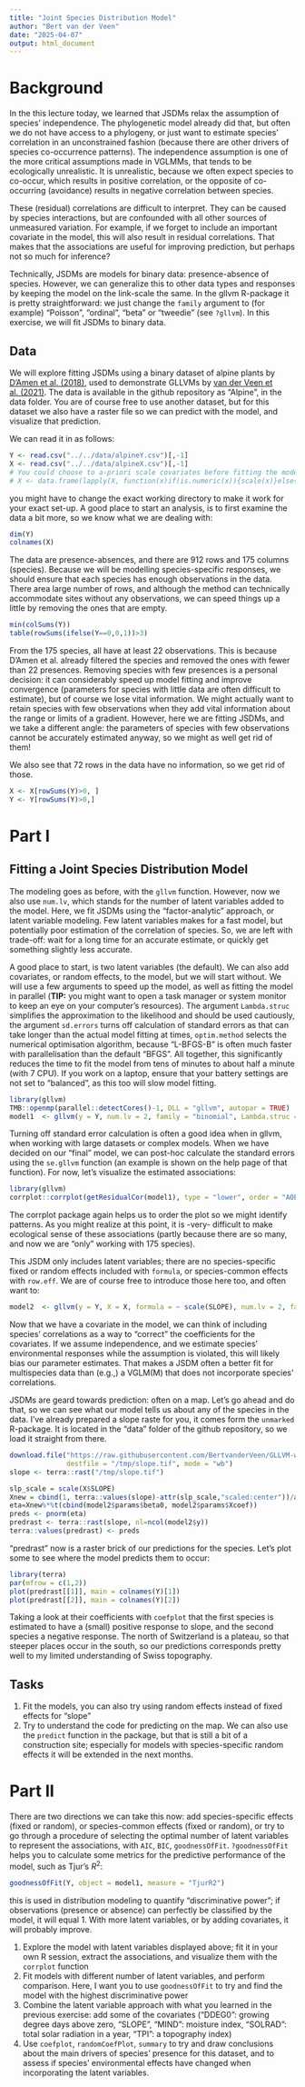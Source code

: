 ```yaml
---
title: "Joint Species Distribution Model"
author: "Bert van der Veen"
date: "2025-04-07"
output: html_document
---
```


# Background

In the this lecture today, we learned that JSDMs relax the assumption of species' independence. The phylogenetic model already did that, but often we do not have access to a phylogeny, or just want to estimate species' correlation in an unconstrained fashion (because there are other drivers of species co-occurrence patterns). The independence assumption is one of the more critical assumptions made in VGLMMs, that tends to be ecologically unrealistic. It is unrealistic, because we often expect species to co-occur, which results in positive correlation, or the opposite of co-occurring (avoidance) results in negative correlation between species.

These (residual) correlations are difficult to interpret. They can be caused by species interactions, but are confounded with all other sources of unmeasured variation. For example, if we forget to include an important covariate in the model, this will also result in residual correlations. That makes that the associations are useful for improving prediction, but perhaps not so much for inference?

Technically, JSDMs are models for binary data: presence-absence of species. However, we can generalize this to other data types and responses by keeping the model on the link-scale the same. In the gllvm R-package it is pretty straightforward: we just change the `family` argument to (for example) "Poisson", "ordinal", "beta" or "tweedie" (see `?gllvm`). In this exercise, we will fit JSDMs to binary data.

## Data

We will explore fitting JSDMs using a binary dataset of alpine plants by [D'Amen et al. (2018)](https://nsojournals.onlinelibrary.wiley.com/doi/epdf/10.1111/ecog.03148), used to demonstrate GLLVMs by [van der Veen et al. (2021)](https://besjournals.onlinelibrary.wiley.com/doi/full/10.1111/2041-210X.13595). The data is available in the github repository as "Alpine", in the data folder. You are of course free to use another dataset, but for this dataset we also have a raster file so we can predict with the model, and visualize that prediction.

We can read it in as follows:

```r
Y <- read.csv("../../data/alpineY.csv")[,-1]
X <- read.csv("../../data/alpineX.csv")[,-1]
# You could choose to a-priori scale covariates before fitting the model.
# X <- data.frame(lapply(X, function(x)if(is.numeric(x)){scale(x)}else{as.factor(x)}))
```

you might have to change the exact working directory to make it work for your exact set-up. A good place to start an analysis, is to first examine the data a bit more, so we know what we are dealing with:

```r
dim(Y)
colnames(X)
```

The data are presence-absences, and there are 912 rows and 175 columns (species). Because we will be modelling species-specific responses, we should ensure that each species has enough observations in the data. There area large number of rows, and although the method can technically accommodate sites without any observations, we can speed things up a little by removing the ones that are empty.

```r
min(colSums(Y))
table(rowSums(ifelse(Y==0,0,1))>3)
```

From the 175 species, all have at least 22 observations. This is because D'Amen et al. already filtered the species and removed the ones with fewer than 22 presences. Removing species with few presences is a personal decision: it can considerably speed up model fitting and improve convergence (parameters for species with little data are often difficult to estimate), but of course we lose vital information. We might actually want to retain species with few observations when they add vital information about the range or limits of a gradient. However, here we are fitting JSDMs, and we take a different angle: the parameters of species with few observations cannot be accurately estimated anyway, so we might as well get rid of them!

We also see that 72 rows in the data have no information, so we get rid of those.

```r
X <- X[rowSums(Y)>0, ]
Y <- Y[rowSums(Y)>0,]
```

# Part I

## Fitting a Joint Species Distribution Model

The modeling goes as before, with the `gllvm` function. However, now we also use `num.lv`, which stands for the number of latent variables added to the model. Here, we fit JSDMs using the "factor-analytic" approach, or latent variable modeling. Few latent variables makes for a fast model, but potentially poor estimation of the correlation of species. So, we are left with trade-off: wait for a long time for an accurate estimate, or quickly get something slightly less accurate. 

A good place to start, is two latent variables (the default). We can also add covariates, or random effects, to the model, but we will start without. We will use a few arguments to speed up the model, as well as fitting the model in parallel (**TIP:** you might want to open a task manager or system monitor to keep an eye on your computer's resources). The argument `Lambda.struc` simplifies the approximation to the likelihood and should be used cautiously, the argument `sd.errors` turns off calculation of standard errors as that can take longer than the actual model fitting at times, `optim.method` selects the numerical optimisation algorithm, because "L-BFGS-B" is often much faster with parallelisation than the default "BFGS". All together, this significantly reduces the time to fit the model from tens of minutes to about half a minute (with 7 CPU). If you work on a laptop, ensure that your battery settings are not set to "balanced", as this too will slow model fitting.

```r
library(gllvm)
TMB::openmp(parallel::detectCores()-1, DLL = "gllvm", autopar = TRUE)
model1  <- gllvm(y = Y, num.lv = 2, family = "binomial", Lambda.struc = "diagonal", sd.errors = FALSE, optim.method = "L-BFGS-B")
```

Turning off standard error calculation is often a good idea when in gllvm, when working with large datasets or complex models. When we have decided on our "final" model, we can post-hoc calculate the standard errors using the `se.gllvm` function (an example is shown on the help page of that function). For now, let's visualize the estimated associations:

```r
library(gllvm)
corrplot::corrplot(getResidualCor(model1), type = "lower", order = "AOE", diag = FALSE, tl.pos = "l", tl.cex = 0.2, addgrid.col = NA)
```

The corrplot package again helps us to order the plot so we might identify patterns. As you might realize at this point, it is -very- difficult to make ecological sense of these associations (partly because there are so many, and now we are "only" working with 175 species).

This JSDM only includes latent variables; there are no species-specific fixed or random effects included with `formula`, or species-common effects with `row.eff`. We are of course free to introduce those here too, and often want to:

```r
model2  <- gllvm(y = Y, X = X, formula = ~ scale(SLOPE), num.lv = 2, family = "binomial", Lambda.struc = "diagonal", sd.errors = FALSE, optim.method = "L-BFGS-B")
```

Now that we have a covariate in the model, we can think of including species' correlations as a way to "correct" the coefficients for the covariates. If we assume independence, and we estimate species' environmental responses while the assumption is violated, this will likely bias our parameter estimates. That makes a JSDM often a better fit for multispecies data than (e.g.,) a VGLM(M) that does not incorporate species' correlations.

JSDMs are geard towards prediction: often on a map. Let's go ahead and do that, so we can see what our model tells us about any of the species in the data. I've already prepared a slope raste for you, it comes form the `unmarked` R-package. It is located in the "data" folder of the github repository, so we load it straight from there.

```r
download.file("https://raw.githubusercontent.com/BertvanderVeen/GLLVM-workshop/main/data/slope.tif", 
              destfile = "/tmp/slope.tif", mode = "wb")
slope <- terra::rast("/tmp/slope.tif")

slp_scale = scale(X$SLOPE)
Xnew = cbind(1, terra::values(slope)-attr(slp_scale,"scaled:center"))/attr(slp_scale,"scaled:scale")
eta=Xnew%*%t(cbind(model2$params$beta0, model2$params$Xcoef))
preds <- pnorm(eta)
predrast <- terra::rast(slope, nl=ncol(model2$y))
terra::values(predrast) <- preds
```

"predrast" now is a raster brick of our predictions for the species. Let's plot some to see where the model predicts them to occur:

```r
library(terra)
par(mfrow = c(1,2))
plot(predrast[[1]], main = colnames(Y)[1])
plot(predrast[[2]], main = colnames(Y)[2])
```
Taking a look at their coefficients with `coefplot` that the first species is estimated to have a (small) positive response to slope, and the second species a negative response. The north of Switzerland is a plateau, so that steeper places occur in the south, so our predictions corresponds pretty well to my limited understanding of Swiss topography.

## Tasks

1) Fit the models, you can also try using random effects instead of fixed effects for "slope"
2) Try to understand the code for predicting on the map. We can also use the `predict` function in the package, but that is still a bit of a construction site; especially for models with species-specific random effects it will be extended in the next months.

# Part II

There are two directions we can take this now: add species-specific effects (fixed or random), or species-common effects (fixed or random), or try to go through a procedure of selecting the optimal number of latent variables to represent the associations, with `AIC`, `BIC`, `goodnessOfFit`. `?goodnessOfFit` helps you to calculate some metrics for the predictive performance of the model, such as Tjur's $R^2$:

```r
goodnessOfFit(Y, object = model1, measure = "TjurR2")
```

this is used in distribution modeling to quantify "discriminative power"; if observations (presence or absence) can perfectly be classified by the model, it will equal 1. With more latent variables, or by adding covariates, it will probably improve.

1. Explore the model with latent variables displayed above; fit it in your own R session, extract the associations, and visualize them with the `corrplot` function
2. Fit models with different number of latent variables, and perform comparison. Here, I want you to use `goodnessOfFit` to try and find the model with the highest discriminative power
3. Combine the latent variable approach with what you learned in the previous exercise: add some of the covariates ("DDEG0": growing degree days above zero, "SLOPE", "MIND": moisture index, "SOLRAD": total solar radiation in a year, "TPI": a topography index)
4. Use `coefplot`, `randomCoefPlot`, `summary` to try and draw conclusions about the main drivers of species' presence for this dataset, and to assess if species' environmental effects have changed when incorporating the latent variables.
